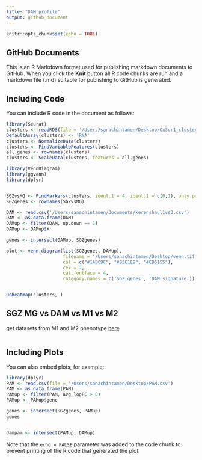 ```yaml
---
title: "DAM profile"
output: github_document
---
```


```r
knitr::opts_chunk$set(echo = TRUE)
```

## GitHub Documents

This is an R Markdown format used for publishing markdown documents to GitHub. When you click the **Knit** button all R code chunks are run and a markdown file (.md) suitable for publishing to GitHub is generated.

## Including Code

You can include R code in the document as follows:

```r
library(Seurat)
clusters <- readRDS(file = '/Users/sanachintamen/Desktop/Cx3cr1_clusters.Rds', refhook = NULL)
DefaultAssay(clusters) <- 'RNA'
clusters <- NormalizeData(clusters)
clusters <- FindVariableFeatures(clusters)
all.genes <- rownames(clusters)
clusters <- ScaleData(clusters, features = all.genes)
```

```r
library(VennDiagram)
library(ggvenn)
library(dplyr)


SGZvsMG <- FindMarkers(clusters, ident.1 = 4, ident.2 = c(0,1), only.pos = TRUE, logfc.threshold = 0.25)
SGZgenes <- rownames(SGZvsMG)

DAM <- read.csv('/Users/sanachintamen/Documents/kerenshaul1vs3.csv')
DAM <- as.data.frame(DAM)
DAMup <- filter(DAM, up.down == 1)
DAMup <- DAMup$X

genes <- intersect(DAMup, SGZgenes)

plot <- venn.diagram(list(SGZgenes, DAMup),
                     filename = '/Users/sanachintamen/Desktop/venn.tiff',
                     col = c("#1ABC9C", "#85C1E9", "#CD6155"),
                     cex = 2,
                     cat.fontface = 4,
                     category.names = c('SGZ genes', 'DAM signature'))


DoHeatmap(clusters, )

```



## SGZ MG vs DAM vs M1 vs M2

get datasets from M1 and M2 phenotype [here](https://onlinelibrary.wiley.com/doi/full/10.1111/cen3.12426)
```r

```

## Including Plots

You can also embed plots, for example:

```r
library(dplyr)
PAM <- read.csv(file = '/Users/sanachintamen/Desktop/PAM.csv')
PAM <- as.data.frame(PAM)
PAMup <- filter(PAM, avg_logFC > 0)
PAMup <- PAMup$gene

genes <- intersect(SGZgenes, PAMup)
genes


dampam <- intersect(PAMup, DAMup)

```

Note that the `echo = FALSE` parameter was added to the code chunk to prevent printing of the R code that generated the plot.
